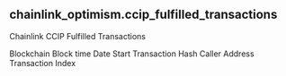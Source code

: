 ## chainlink_optimism.ccip_fulfilled_transactions 
Chainlink CCIP Fulfilled Transactions


<ParamField path="blockchain">
Blockchain
</ParamField>
<ParamField path="block_time">
Block time
</ParamField>
<ParamField path="date_start">
Date Start
</ParamField>
<ParamField path="tx_hash">
Transaction Hash
</ParamField>
<ParamField path="caller_address">
Caller Address
</ParamField>
<ParamField path="tx_index">
Transaction Index
</ParamField>
